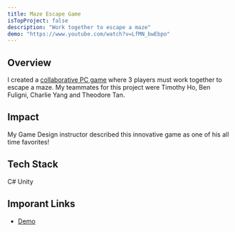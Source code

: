 ```yaml
---
title: Maze Escape Game
isTopProject: false
description: "Work together to escape a maze"
demo: "https://www.youtube.com/watch?v=LfMN_bwEbpo"
---
```


## Overview

I created a [collaborative PC game](https://www.youtube.com/watch?v=LfMN_bwEbpo) 
where 3 players must work together to escape a maze. My teammates for this 
project were Timothy Ho, Ben Fuligni, Charlie Yang and Theodore Tan.

## Impact

My Game Design instructor described this innovative game as one of his all time
favorites!

## Tech Stack

<div className="flex flex-wrap gap-2 my-2">
  <Chip>C#</Chip>
  <Chip>Unity</Chip>
</div>

## Imporant Links

* [Demo](https://www.youtube.com/watch?v=LfMN_bwEbpo)